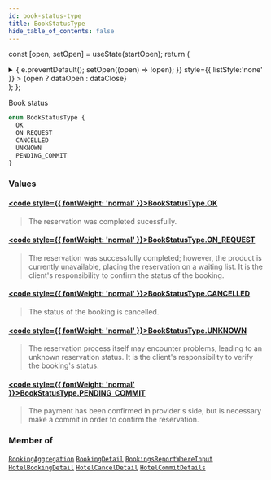 ```yaml
---
id: book-status-type
title: BookStatusType
hide_table_of_contents: false
---
```






const [open, setOpen] = useState(startOpen);
return (
<details {...(open ? { open: true } : {})} className="details" style={{ border:'none', boxShadow:'none', background:'var(--ifm-background-color)' }}>
<summary
onClick={(e) => {
e.preventDefault();
setOpen((open) => !open);
}}
style={{ listStyle:'none' }} >
{open ? dataOpen : dataClose}
</summary>
{open && children}
</details>
);
};

Book status

```graphql
enum BookStatusType {
  OK
  ON_REQUEST
  CANCELLED
  UNKNOWN
  PENDING_COMMIT
}
```

### Values

#### [<code style={{ fontWeight: 'normal' }}>BookStatusType.<b>OK</b></code>](#)

> The reservation was completed sucessfully.

#### [<code style={{ fontWeight: 'normal' }}>BookStatusType.<b>ON_REQUEST</b></code>](#)

> The reservation was successfully completed; however, the product is currently unavailable, placing the reservation on a waiting list.
> It is the client's responsibility to confirm the status of the booking.

#### [<code style={{ fontWeight: 'normal' }}>BookStatusType.<b>CANCELLED</b></code>](#)

> The status of the booking is cancelled.

#### [<code style={{ fontWeight: 'normal' }}>BookStatusType.<b>UNKNOWN</b></code>](#)

> The reservation process itself may encounter problems, leading to an unknown reservation status.
> It is the client's responsibility to verify the booking's status.

#### [<code style={{ fontWeight: 'normal' }}>BookStatusType.<b>PENDING_COMMIT</b></code>](#)

> The payment has been confirmed in provider s side, but is necessary make a commit in order to confirm the reservation.

### Member of

[`BookingAggregation`](/api/objects/booking-aggregation) <Badge class="badge badge--secondary" text="object"/><Bullet />[`BookingDetail`](/api/objects/booking-detail) <Badge class="badge badge--secondary" text="object"/><Bullet />[`BookingsReportWhereInput`](/api/inputs/bookings-report-where-input) <Badge class="badge badge--secondary" text="input"/><Bullet />[`HotelBookingDetail`](/api/objects/hotel-booking-detail) <Badge class="badge badge--secondary" text="object"/><Bullet />[`HotelCancelDetail`](/api/objects/hotel-cancel-detail) <Badge class="badge badge--secondary" text="object"/><Bullet />[`HotelCommitDetails`](/api/objects/hotel-commit-details) <Badge class="badge badge--secondary" text="object"/>
